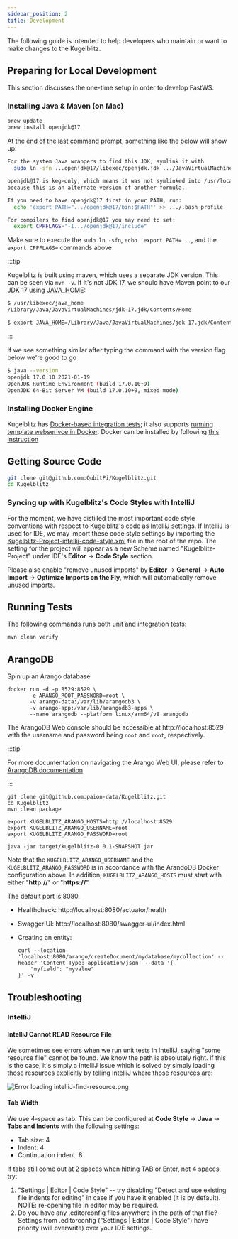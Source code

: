 ```yaml
---
sidebar_position: 2
title: Development
---
```


The following guide is intended to help developers who maintain or want to make changes to the Kugelblitz.

Preparing for Local Development
-------------------------------

This section discusses the one-time setup in order to develop FastWS.

### Installing Java & Maven (on Mac)

```bash
brew update
brew install openjdk@17
```

At the end of the last command prompt, something like the below will show up:

```bash
For the system Java wrappers to find this JDK, symlink it with
  sudo ln -sfn ...openjdk@17/libexec/openjdk.jdk .../JavaVirtualMachines/openjdk-17.jdk

openjdk@17 is keg-only, which means it was not symlinked into /usr/local,
because this is an alternate version of another formula.

If you need to have openjdk@17 first in your PATH, run:
  echo 'export PATH=".../openjdk@17/bin:$PATH"' >> .../.bash_profile

For compilers to find openjdk@17 you may need to set:
  export CPPFLAGS="-I.../openjdk@17/include"
```

Make sure to execute the `sudo ln -sfn`, `echo 'export PATH=...`, and the `export CPPFLAGS=` commands above

:::tip

Kugelblitz is built using maven, which uses a separate JDK version. This can be seen via `mvn -v`. If it's not JDK 17, we
should have Maven point to our JDK 17 using [JAVA_HOME](https://stackoverflow.com/a/2503679):

```bash
$ /usr/libexec/java_home
/Library/Java/JavaVirtualMachines/jdk-17.jdk/Contents/Home

$ export JAVA_HOME=/Library/Java/JavaVirtualMachines/jdk-17.jdk/Contents/Home
```

:::

If we see something similar after typing the command with the version flag below we're good to go

```bash
$ java --version
openjdk 17.0.10 2021-01-19
OpenJDK Runtime Environment (build 17.0.10+9)
OpenJDK 64-Bit Server VM (build 17.0.10+9, mixed mode)
```

### Installing Docker Engine

Kugelblitz has
[Docker-based integration tests](https://github.com/QubitPi/Kugelblitz/blob/master/src/test/java/org/qubitpi/kugelblitz/arango/ArangoControllerIT.java);
it also supports
[running template webserivce in Docker](https://github.com/paion-data/Kugelblitz/blob/master/src/test/java/com/paion-data/kugelblitz/DockerComposeIT.java).
Docker can be installed by following [this instruction](https://docs.docker.com/desktop/setup/install/mac-install/)

Getting Source Code
-------------------

```bash
git clone git@github.com:QubitPi/Kugelblitz.git
cd Kugelblitz
```

### Syncing up with Kugelblitz's Code Styles with IntelliJ

For the moment, we have distilled the most important code style conventions with respect to Kugelblitz's code as IntelliJ
settings. If IntelliJ is used for IDE, we may import these code style settings by importing the
[Kugelblitz-Project-intellij-code-style.xml](https://github.com/QubitPi/Kugelblitz/blob/master/Kugelblitz-Project-intellij-code-style.xml)
file in the root of the repo. The setting for the project will appear as a new Scheme named "Kugelblitz-Project" under
IDE's __Editor__ -> __Code Style__ section.

Please also enable "remove unused imports" by __Editor__ -> __General__ -> __Auto Import__ -> __Optimize Imports on the
Fly__, which will automatically remove unused imports.

Running Tests
-------------

The following commands runs both unit and integration tests:

```bash
mvn clean verify
```

ArangoDB
--------

Spin up an Arango database

```console
docker run -d -p 8529:8529 \
       -e ARANGO_ROOT_PASSWORD=root \
       -v arango-data:/var/lib/arangodb3 \
       -v arango-app:/var/lib/arangodb3-apps \
       --name arangodb --platform linux/arm64/v8 arangodb
```

The ArangoDB Web console should be accessible at http://localhost:8529 with the username and password being `root` and
`root`, respectively.

:::tip

For more documentation on navigating the Arango Web UI, please refer to
[ArangoDB documentation](https://arango.paion-data.dev/stable/components/web-interface/)

:::

```console
git clone git@github.com:paion-data/Kugelblitz.git
cd Kugelblitz
mvn clean package

export KUGELBLITZ_ARANGO_HOSTS=http://localhost:8529
export KUGELBLITZ_ARANGO_USERNAME=root
export KUGELBLITZ_ARANGO_PASSWORD=root

java -jar target/kugelblitz-0.0.1-SNAPSHOT.jar
```

Note that the `KUGELBLITZ_ARANGO_USERNAME` and the `KUGELBLITZ_ARANGO_PASSWORD` is in accordance with the ArandoDB Docker
configuration above. In addition, `KUGELBLITZ_ARANGO_HOSTS` must start with either "__http://__" or "__https://__"

The default port is 8080.

- Healthcheck: http://localhost:8080/actuator/health
- Swagger UI: http://localhost:8080/swagger-ui/index.html
- Creating an entity:

  ```console
  curl --location 'localhost:8080/arango/createDocument/mydatabase/mycollection' --header 'Content-Type: application/json' --data '{
      "myfield": "myvalue"
  }' -v
  ```

Troubleshooting
---------------

### IntelliJ

#### IntelliJ Cannot READ Resource File

We sometimes see errors when we run unit tests in IntelliJ, saying "some resource file" cannot be found. We know the
path is absolutely right. If this is the case, it's simply a IntelliJ issue which is solved by simply loading those
resources explicitly by telling IntelliJ where those resources are:

![Error loading intelliJ-find-resource.png](img/intelliJ-find-resource.png)

#### Tab Width

We use 4-space as tab. This can be configured at __Code Style__ -> __Java__ -> __Tabs and Indents__ with the following
settings:

- Tab size: 4
- Indent: 4
- Continuation indent: 8

If tabs still come out at 2 spaces when hitting TAB or Enter, not 4 spaces, try:

1. "Settings | Editor | Code Style" -- try disabling "Detect and use existing file indents for editing" in case if you
   have it enabled (it is by default). NOTE: re-opening file in editor may be required.
2. Do you have any .editorconfig files anywhere in the path of that file? Settings from .editorconfig
   ("Settings | Editor | Code Style") have priority (will overwrite) over your IDE settings.
